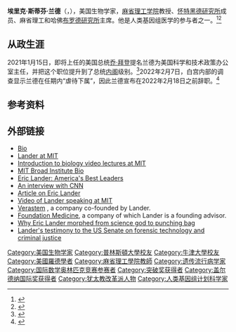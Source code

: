 {{Infobox officeholder
| name              = 埃里克·兰德<br/>Eric Lander
| image             = Jobs-lander.jpg
| office1            = {{USA}}{{link-en|科学和技术政策办公室|Office of Science and Technology Policy}}主任
| president1         = [[乔·拜登|乔·拜登]]
| term_start1        = 2021年6月2日
| term_end1          = 2022年2月18日
| predecessor1       = 
| successor1        = {{le|阿朗卓·尼爾森|Alondra Nelson}}
| office2            = {{le|總統科學顧問|Science Advisor to the President}}
| president2         = [[乔·拜登|乔·拜登]]
| term_start2        = 2021年1月25日
| term_end2          = 2022年2月18日
| predecessor2        = 
| successor2       = [[法蘭西斯·柯林斯|法蘭西斯·柯林斯]]（代理）
| birth_date        = {{birth date and age|1957|2|3}}
| birth_place       = [[纽约市|纽约市]][[布鲁克林区|布鲁克林区]]，[[美国|美国]]
| spouse            = Lori Lander
| awards            = [[麦克阿瑟奖|麦克阿瑟奖]] {{small|(1987)}}<br>{{link-en|Dickson Prize}} {{small|(1997)}}<br>{{link-en|Woodrow Wilson Award for Public Service}} {{small|(1998)}}<br>[[盖尔德纳国际奖|盖尔德纳国际奖]] {{small|(2002)}}<br>{{link-en|Harvey Prize}} {{small|(2012)}}<br>[[生命科学突破奖|生命科学突破奖]] {{small|(2013)}}
| education         = [[普林斯顿大学|普林斯顿大学]]（[[理学学士|BS]]）<br/>
[[牛津大学沃弗森学院|牛津大学沃弗森学院]]（[[理学硕士|MS]]、[[哲学博士|Ph.D]]）
| module            = {{Infobox scientist
| child             = yes
| workplaces        = {{link-en|布罗德研究所|Broad Institute}}<br>[[麻省理工学院|麻省理工学院]]
| thesis_title      = Topics in algebraic coding theory
| thesis_year       = 1980
| thesis_url        = http://ethos.bl.uk/OrderDetails.do?uin=uk.bl.ethos.276073}}
}}
'''埃里克·斯蒂芬·兰德'''（{{lang_en|'''Eric Steven Lander'''}}，{{bd|1957年|2月3日||}}），美国生物学家，[[麻省理工学院|麻省理工学院]]教授、[[怀特黑德研究所|怀特黑德研究所]]成员、麻省理工和哈佛[[布罗德研究所|布罗德研究所]]主席。他是人类基因组医学的参与者之一。<ref>{{cite journal|title=QnAs with Eric S. Lander. Interview by Prashant Nair|pages=11319|issn=1091-6490|journal=Proceedings of the National Academy of Sciences of the United States of America|volume=108|issue=28|date=2011-07-12|doi=10.1073/pnas.1106996108|url=https://www.ncbi.nlm.nih.gov/pubmed/21606349|accessdate=2019-02-13|author=Eric S. Lander|pmid=21606349|pmc=PMC3136317|archive-date=2019-08-12|archive-url=https://web.archive.org/web/20190812104225/https://www.ncbi.nlm.nih.gov/pubmed/21606349|dead-url=no}}</ref><ref>{{cite journal|title=Eric S. Lander|pages=730|issn=1474-1776|journal=Nature Reviews. Drug Discovery|volume=3|issue=9|date=2004-9|doi=10.1038/nrd1514|url=https://www.ncbi.nlm.nih.gov/pubmed/15368656|accessdate=2019-02-13|author=Eric S. Lander|pmid=15368656|archive-date=2019-08-11|archive-url=https://web.archive.org/web/20190811043927/https://www.ncbi.nlm.nih.gov/pubmed/15368656|dead-url=no}}</ref>

== 从政生涯 ==
2021年1月15日，即将上任的美国总统[[乔·拜登|乔·拜登]]提名兰德为美国科学和技术政策办公室主任，并把这个职位提升到了总统[[美国内阁|内阁]]级别。<ref>{{Cite web|title=Biden elevates White House science post to Cabinet level|url=https://www.cnn.com/2021/01/15/politics/eric-lander-white-house-science-cabinet/index.html|accessdate=2021-01-23|last=CNN|first=Sarah Mucha|work=CNN|archive-date=2022-03-13|archive-url=https://web.archive.org/web/20220313232046/https://www.cnn.com/2021/01/15/politics/eric-lander-white-house-science-cabinet/index.html|dead-url=no}}</ref>2022年2月7日，白宫内部的调查显示兰德在任期内“虐待下属”，因此兰德宣布在2022年2月18日之前辞职。<ref>{{Cite web|title=White House science adviser resigns, acknowledges 'disrespectful and demeaning' behavior after investigation|url=https://www.cnn.com/2022/02/07/politics/eric-lander-white-house-investigation/index.html|access-date=2022-02-08|last=CNN|first=Jeremy Diamond and Kate Sullivan|work=CNN|archive-date=2022-03-31|archive-url=https://web.archive.org/web/20220331110401/https://www.cnn.com/2022/02/07/politics/eric-lander-white-house-investigation/index.html|dead-url=no}}</ref>

==参考资料==
{{reflist}}

==外部链接==
{{commons category}}
* [http://www.yourgenome.org/stories/giants-in-genomics-eric-lander Bio] {{Wayback|url=http://www.yourgenome.org/stories/giants-in-genomics-eric-lander |date=20201020171513 }}
* [http://mit.edu/biology/www/facultyareas/facresearch/lander.html Lander at MIT] {{Wayback|url=http://mit.edu/biology/www/facultyareas/facresearch/lander.html |date=20111113220732 }}
* [http://ocw.mit.edu/courses/biology/7-012-introduction-to-biology-fall-2004/video-lectures/ Introduction to biology video lectures at MIT] {{Wayback|url=http://ocw.mit.edu/courses/biology/7-012-introduction-to-biology-fall-2004/video-lectures/ |date=20201112024851 }}
* [http://www.broad.mit.edu/about/bios/bio-lander.html MIT Broad Institute Bio]{{Wayback|url=http://www.broad.mit.edu/about/bios/bio-lander.html |date=20080513014235 }}
* [http://www.usnews.com/usnews/news/articles/061022/30lander.htm Eric Lander: America's Best Leaders]{{Wayback|url=http://www.usnews.com/usnews/news/articles/061022/30lander.htm |date=20070328224148 }}
* [https://web.archive.org/web/20050830044832/http://www.cnn.com/SPECIALS/2000/genome/story/interviews/lander.html An interview with CNN]
* [https://web.archive.org/web/20071010052220/http://www.hhmi.org/biointeractive/genomics/lander.html Article on Eric Lander]
* [https://web.archive.org/web/20070105082659/http://mitworld.mit.edu/video/393/ Video of Lander speaking at MIT]
* [http://verastem.com/ Verastem] {{Wayback|url=http://verastem.com/ |date=20210113083417 }}, a company co-founded by Lander.
* [https://web.archive.org/web/20130329140617/http://www.foundationmedicine.com/about.php Foundation Medicine], a company of which Lander is a founding advisor.
* [http://www.statnews.com/2016/01/25/why-eric-lander-morphed/ Why Eric Lander morphed from science god to punching bag] {{Wayback|url=http://www.statnews.com/2016/01/25/why-eric-lander-morphed/ |date=20210119212414 }}
* [https://www.broadinstitute.org/files/sections/about/PCAST/2012%20Testimony%20Senate.pdf Lander's testimony to the US Senate on forensic technology and criminal justice] {{Wayback|url=https://www.broadinstitute.org/files/sections/about/PCAST/2012%20Testimony%20Senate.pdf |date=20211102150402 }}

{{拜登内阁}}
{{突破奖获得者}}
{{加拿大盖尔德纳国际奖获得者}}

{{Authority control}}
{{DEFAULTSORT:Lander, Eric Steven}}
[[Category:美国生物学家|Category:美国生物学家]]
[[Category:普林斯頓大學校友|Category:普林斯頓大學校友]]
[[Category:牛津大學校友|Category:牛津大學校友]]
[[Category:美國羅德學者|Category:美國羅德學者]]
[[Category:麻省理工學院教師|Category:麻省理工學院教師]]
[[Category:遗传流行病学家|Category:遗传流行病学家]]
[[Category:国际数学奥林匹克竞赛参赛者|Category:国际数学奥林匹克竞赛参赛者]]
[[Category:突破奖获得者|Category:突破奖获得者]]
[[Category:盖尔德纳国际奖获得者|Category:盖尔德纳国际奖获得者]]
[[Category:犹太教改革派人物|Category:犹太教改革派人物]]
[[Category:人类基因组计划科学家|Category:人类基因组计划科学家]]